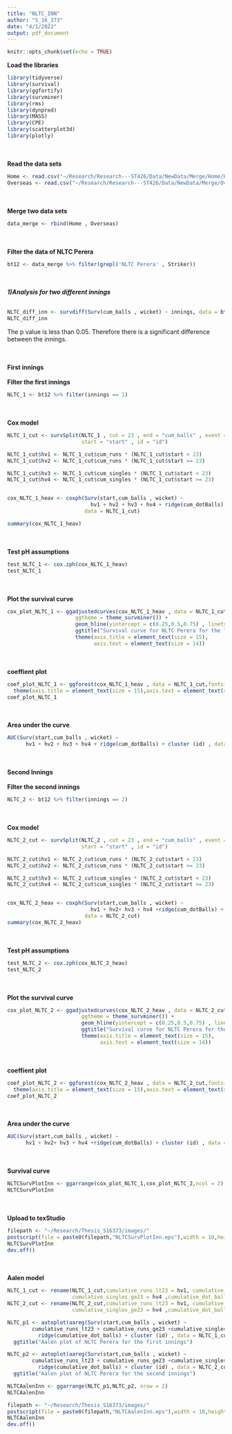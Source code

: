 ```yaml
---
title: "NLTC_INN"
author: "S_16_373"
date: "4/1/2022"
output: pdf_document
---
```


```r
knitr::opts_chunk$set(echo = TRUE)
```

**Load the libraries**
```r
library(tidyverse)
library(survival)
library(ggfortify)
library(survminer)
library(rms)
library(dynpred)
library(MASS)
library(CPE)
library(scatterplot3d)
library(plotly)
```
\
\
**Read the data sets**
```r
Home <- read.csv("~/Research/Research---ST426/Data/NewData/Merge/Home/Home.csv")
Overseas <- read.csv("~/Research/Research---ST426/Data/NewData/Merge/Overseas/Overseas.csv")
```
\
\
**Merge two data sets**
```r
data_merge <- rbind(Home , Overseas)
```
\
\
**Filter the data of NLTC Perera**
```r
bt12 <- data_merge %>% filter(grepl('NLTC Perera' , Striker))
```
\
\
***1)Analysis for two different innings***
\
\
```r
NLTC_diff_inn <- survdiff(Surv(cum_balls , wicket) ~ innings, data = bt12)
NLTC_diff_inn
```
The p value is less than 0.05. Therefore there is a significant difference between the innings.

\
\
**First innings**
\
\
**Filter the first innings**
```r
NLTC_1 <- bt12 %>% filter(innings == 1)
```
\
\
**Cox model**
```r
NLTC_1_cut <- survSplit(NLTC_1 , cut = 23 , end = "cum_balls" , event = "wicket" , 
                        start = "start" , id = "id")

NLTC_1_cut$hv1 <- NLTC_1_cut$cum_runs * (NLTC_1_cut$start < 23)
NLTC_1_cut$hv2 <- NLTC_1_cut$cum_runs * (NLTC_1_cut$start >= 23)

NLTC_1_cut$hv3 <- NLTC_1_cut$cum_singles * (NLTC_1_cut$start < 23)
NLTC_1_cut$hv4 <- NLTC_1_cut$cum_singles * (NLTC_1_cut$start >= 23)


cox_NLTC_1_heav <- coxph(Surv(start,cum_balls , wicket) ~ 
                           hv1 + hv2 + hv3 + hv4 + ridge(cum_dotBalls) + cluster (id) , 
                         data = NLTC_1_cut)

summary(cox_NLTC_1_heav)
```
\
\
**Test pH assumptions**
```r
test_NLTC_1 <- cox.zph(cox_NLTC_1_heav)
test_NLTC_1
```
\
\
**Plot the survival curve**
```r
cox_plot_NLTC_1 <- ggadjustedcurves(cox_NLTC_1_heav , data = NLTC_1_cut , size = 2,
                      ggtheme = theme_survminer()) + 
                      geom_hline(yintercept = c(0.25,0.5,0.75) , linetype = "dashed") +
                      ggtitle("Survival curve for NLTC Perera for the first innings") + 
                      theme(axis.title = element_text(size = 15),
                            axis.text = element_text(size = 14))

```
\
\
**coeffient plot**
```r
coef_plot_NLTC_1 <- ggforest(cox_NLTC_1_heav , data = NLTC_1_cut,fontsize = 1.2) + 
  theme(axis.title = element_text(size = 15),axis.text = element_text(size = 14))
coef_plot_NLTC_1
```
\
\
**Area under the curve**
```r
AUC(Surv(start,cum_balls , wicket) ~ 
      hv1 + hv2 + hv3 + hv4 + ridge(cum_dotBalls) + cluster (id) , data = NLTC_1_cut)
```
\
\
**Second Innings**
\
\
**Filter the second innings**
```r
NLTC_2 <- bt12 %>% filter(innings == 2)
```
\
\
**Cox model**
```r
NLTC_2_cut <- survSplit(NLTC_2 , cut = 23 , end = "cum_balls" , event = "wicket" , 
                        start = "start" , id = "id")

NLTC_2_cut$hv1 <- NLTC_2_cut$cum_runs * (NLTC_2_cut$start < 23)
NLTC_2_cut$hv2 <- NLTC_2_cut$cum_runs * (NLTC_2_cut$start >= 23)

NLTC_2_cut$hv3 <- NLTC_2_cut$cum_singles * (NLTC_2_cut$start < 23)
NLTC_2_cut$hv4 <- NLTC_2_cut$cum_singles * (NLTC_2_cut$start >= 23)


cox_NLTC_2_heav <- coxph(Surv(start,cum_balls , wicket) ~ 
                           hv1 + hv2+ hv3 + hv4 +ridge(cum_dotBalls) + cluster (id) , 
                         data = NLTC_2_cut)
summary(cox_NLTC_2_heav)
```
\
\
**Test pH assumptions**
```r
test_NLTC_2 <- cox.zph(cox_NLTC_2_heav)
test_NLTC_2
```
\
\
**Plot the survival curve**
```r
cox_plot_NLTC_2 <- ggadjustedcurves(cox_NLTC_2_heav , data = NLTC_2_cut , size = 2,
                        ggtheme = theme_survminer()) + 
                        geom_hline(yintercept = c(0.25,0.5,0.75) , linetype = "dashed") +
                        ggtitle("Survival curve for NLTC Perera for the second innings") + 
                        theme(axis.title = element_text(size = 15),
                              axis.text = element_text(size = 14))

```
\
\
**coeffient plot**
```r
coef_plot_NLTC_2 <- ggforest(cox_NLTC_2_heav , data = NLTC_2_cut,fontsize = 1.2) + 
  theme(axis.title = element_text(size = 15),axis.text = element_text(size = 14))
coef_plot_NLTC_2
```
\
\
**Area under the curve**
```r
AUC(Surv(start,cum_balls , wicket) ~ 
      hv1 + hv2+ hv3 + hv4 +ridge(cum_dotBalls) + cluster (id) , data = NLTC_2_cut)
```
\
\
**Survival curve**
```r
NLTCSurvPlotInn <- ggarrange(cox_plot_NLTC_1,cox_plot_NLTC_2,ncol = 2)
NLTCSurvPlotInn
```
\
\
**Upload to texStudio**
```r
filepath <- "~/Research/Thesis_S16373/images/"
postscript(file = paste0(filepath,"NLTCSurvPlotInn.eps"),width = 10,height = 7,horizontal = FALSE)
NLTCSurvPlotInn
dev.off()
```
\
\
**Aalen model**
```r
NLTC_1_cut <- rename(NLTC_1_cut,cumulative_runs_lt23 = hv1, cumulative_runs_ge23 = hv2,cumulative_singles_lt23 = hv3, 
                     cumulative_singles_ge23 = hv4 ,cumulative_dot_balls=cum_dotBalls)
NLTC_2_cut <- rename(NLTC_2_cut,cumulative_runs_lt23 = hv1, cumulative_runs_ge23 = hv2,cumulative_singles_lt23 = hv3, 
                     cumulative_singles_ge23 = hv4 ,cumulative_dot_balls=cum_dotBalls)

NLTC_p1 <- autoplot(aareg(Surv(start,cum_balls , wicket) ~ 
        cumulative_runs_lt23 + cumulative_runs_ge23 +cumulative_singles_lt23 +cumulative_singles_ge23 + 
          ridge(cumulative_dot_balls) + cluster (id) , data = NLTC_1_cut)) + theme(legend.position = "none") + 
  ggtitle("Aalen plot of NLTC Perera for the first innings") 

NLTC_p2 <- autoplot(aareg(Surv(start,cum_balls , wicket) ~ 
        cumulative_runs_lt23 + cumulative_runs_ge23 +cumulative_singles_lt23 +cumulative_singles_ge23 + 
          ridge(cumulative_dot_balls) + cluster (id) , data = NLTC_2_cut)) + theme(legend.position = "none") + 
  ggtitle("Aalen plot of NLTC Perera for the second innings") 

NLTCAalenInn <- ggarrange(NLTC_p1,NLTC_p2, nrow = 2)
NLTCAalenInn
```

```r
filepath <- "~/Research/Thesis_S16373/images/"
postscript(file = paste0(filepath,"NLTCAalenInn.eps"),width = 10,height = 7,horizontal = FALSE)
NLTCAalenInn
dev.off()
```


